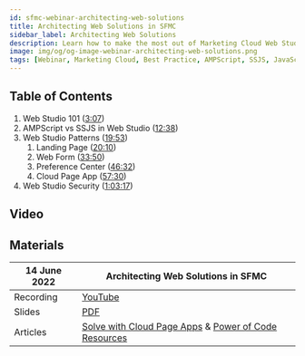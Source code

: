 ```yaml
---
id: sfmc-webinar-architecting-web-solutions
title: Architecting Web Solutions in SFMC
sidebar_label: Architecting Web Solutions
description: Learn how to make the most out of Marketing Cloud Web Studio using best practices and tested architecture patterns for Cloud Pages and Code Resources.
image: img/og/og-image-webinar-architecting-web-solutions.png
tags: [Webinar, Marketing Cloud, Best Practice, AMPScript, SSJS, JavaScript, Cloud Page]
---
```



<LeadText content="Learn how to make the most out of Marketing Cloud Web Studio using best practices and tested architecture patterns for Cloud Pages and Code Resources." />

## Table of Contents

1. Web Studio 101 ([3:07](https://youtu.be/a8RPRvVOXak?t=187))
2. AMPScript vs SSJS in Web Studio ([12:38](https://youtu.be/a8RPRvVOXak?t=758))
3. Web Studio Patterns ([19:53](https://youtu.be/a8RPRvVOXak?t=1193))
    1. Landing Page ([20:10](https://youtu.be/a8RPRvVOXak?t=1210))
    2. Web Form ([33:50](https://youtu.be/a8RPRvVOXak?t=2030))
    3. Preference Center ([46:32](https://youtu.be/a8RPRvVOXak?t=2792))
    4. Cloud Page App ([57:30](https://youtu.be/a8RPRvVOXak?t=3450))
4. Web Studio Security ([1:03:17](https://youtu.be/a8RPRvVOXak?t=3797))

## Video

<YouTube videoId="a8RPRvVOXak" title="Architecting Web Solutions in SFMC Webinar Recording" />

## Materials

14 June 2022 | Architecting Web Solutions in SFMC
-- | --
Recording | [YouTube](https://www.youtube.com/watch?v=a8RPRvVOXak&list=PLntZFZH56rSeuaF2vRaDPBIL6rH_vgLD3)
Slides | [PDF](https://github.com/MateuszDabrowski/mateuszdabrowski.pl/blob/master/static/pdf/%5B2022-05%5D%20Architecting%20Web%20Solutions%20in%20SFMC.pdf)
Articles | [Solve with Cloud Page Apps](../../ssjs/snippets/sfmc-cloud-page-apps/) & [Power of Code Resources](../../config/sfmc-code-resource/)
